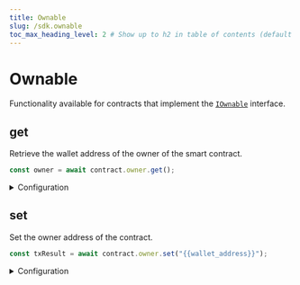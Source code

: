 ---
title: Ownable
slug: /sdk.ownable
toc_max_heading_level: 2 # Show up to h2 in table of contents (default is up to h3)
---

# Ownable

Functionality available for contracts that implement the
[`IOwnable`](/contracts/IOwnable) interface.

## get

Retrieve the wallet address of the owner of the smart contract.

```javascript
const owner = await contract.owner.get();
```

<details>
    <summary>Configuration</summary>
    <div>

### Return Value

A `string` representing the owner&rsquo;s wallet address.

```typescript
string;
```

</div>
</details>

## set

Set the owner address of the contract.

```javascript
const txResult = await contract.owner.set("{{wallet_address}}");
```

<details>
    <summary>Configuration</summary>
    <div>

#### owner

The wallet address of the new owner.

Must be a `string`.

```javascript
const txResult = await contract.owner.set(
  // highlight-next-line
  "{{wallet_address}}",
);
```

</div>
</details>
